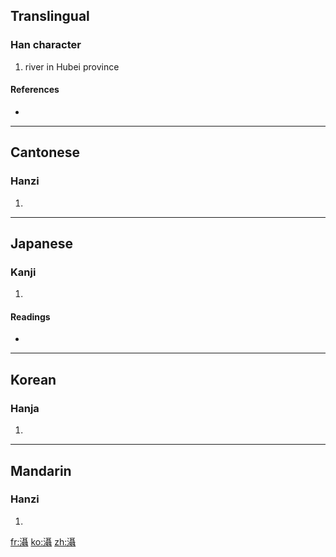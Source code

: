 {{also|滠}}
==Translingual==

===Han character===
{{Han char|rn=85|rad=水|as=18|sn=21|four=3114<sub>1</sub>|canj=水尸十十 (ESJJ)}}

# river in Hubei province

====References====
* {{Han ref|kx=0662.170|dkj=18741|dj=1071.190|hdz=31791.100|uh=7044|ud=28740|bh=F5D4|bd=62932}}

----

==Cantonese==

===Hanzi===
{{yue-hanzi|jyut=|y=sip3|sim=滠}}

# {{defn|Cantonese|sort=水18}}

----

==Japanese==

===Kanji===
{{ja-kanji|grade=|rs=水18}}

# {{defn|Japanese|sort=水18}}

====Readings====
* {{ja-readings|on=[[しょう]] (shō), [[じょう]] (jō), [[にょう]] (nyō)|kun=}}

----

==Korean==

===Hanja===
{{ko-hanja|hangeul=섭|eumhun=|rv=seop|mr=sŏp|y=sep}}

# {{defn|Korean|sort=水18}}

----

==Mandarin==

===Hanzi===
{{cmn-hanzi|sim=滠|pin=[[shè]] ([[she4]])|wg=she<sup>4</sup>}}

# {{defn|Mandarin|sort=水18}}

[[fr:灄]]
[[ko:灄]]
[[zh:灄]]